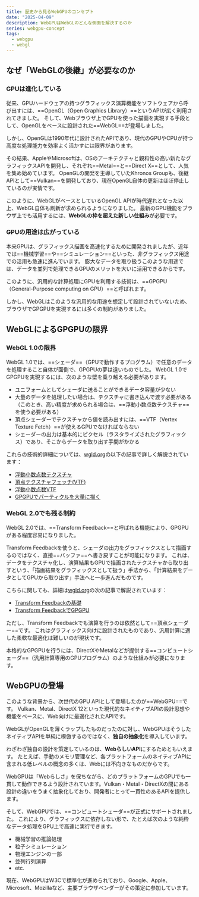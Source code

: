 ```yaml
---
title: 歴史から見るWebGPUのコンセプト
date: "2025-04-09"
description: WebGPUはWebGLのどんな側面を解決するのか
series: webgpu-concept
tags:
  - webgpu
  - webgl
---
```


## なぜ「WebGLの後継」が必要なのか

### GPUは進化している

従来、GPUハードウェアの持つグラフィックス演算機能をソフトウェアから呼び出すには、==OpenGL（Open Graphics Library）==というAPIが広く利用されてきました。
そして、Webブラウザ上でGPUを使った描画を実現する手段として、OpenGLをベースに設計された==WebGL==が登場しました。

しかし、OpenGLは1990年代に設計されたAPIであり、現代のGPUやCPUが持つ高度な処理能力を効率よく活かすには限界があります。

その結果、AppleやMicrosoftは、OSのアーキテクチャと親和性の高い新たなグラフィックスAPIを開発し、それぞれ==Metal==と==Direct X==として、人気を集め始めています。
OpenGLの開発を主導していたKhronos Groupも、後継APIとして==Vulkan==を開発しており、現在OpenGL自体の更新はほぼ停止しているのが実情です。

このように、WebGLがベースとしているOpenGL APIが時代遅れとなった以上、WebGL自体も刷新が求められるようになりました。
最新のGPU機能をブラウザ上でも活用するには、**WebGLの枠を超えた新しい仕組み**が必要です。

### GPUの用途は広がっている

本来GPUは、グラフィックス描画を高速化するために開発されましたが、近年では==機械学習==や==シミュレーション==といった、非グラフィックス用途での活用も急速に進んでいます。
膨大なデータを取り扱うこのような用途では、データを並列で処理できるGPUのメリットを大いに活用できるからです。

このように、汎用的な計算処理にGPUを利用する技術は、==GPGPU（General-Purpose computing on GPU）==と呼ばれます。

しかし、WebGLはこのような汎用的な用途を想定して設計されていないため、ブラウザでGPGPUを実現するには多くの制約がありました。

## WebGLによるGPGPUの限界

### WebGL 1.0の限界

WebGL 1.0では、==シェーダ==（GPUで動作するプログラム）で任意のデータを処理すること自体が面倒で、GPGPUの夢は遠いものでした。
WebGL 1.0でGPGPUを実現するには、次のような壁を乗り越える必要があります。

- ユニフォームとしてシェーダに送ることができるデータ容量が少ない
- 大量のデータを処理したい場合は、テクスチャに書き込んで渡す必要がある（このとき、高い精度が求められる場合は、==浮動小数点数テクスチャ==を使う必要がある）
- 頂点シェーダーでテクスチャから値を読み出すには、==VTF（Vertex Texture Fetch）==が使えるGPUでなければならない
- シェーダーの出力は基本的にピクセル（ラスタライズされたグラフィックス）であり、そこからデータを取り出す手間がかかる

これらの技術的詳細については、[wgld.org](https://wgld.org/)の以下の記事で詳しく解説されています：

- [浮動小数点数テクスチャ](https://wgld.org/d/webgl/w070.html)
- [頂点テクスチャフェッチ(VTF)](https://wgld.org/d/webgl/w071.html)
- [浮動小数点数VTF](https://wgld.org/d/webgl/w072.html)
- [GPGPUでパーティクルを大量に描く](https://wgld.org/d/webgl/w083.html)

### WebGL 2.0でも残る制約

WebGL 2.0では、==Transform Feedback==と呼ばれる機能により、GPGPUがある程度容易になりました。

Transform Feedbackを使うと、シェーダの出力をグラフィックスとして描画するのではなく、直接==バッファ==へ書き戻すことが可能になります。
これは、データをテクスチャ化し、演算結果もGPUで描画されたテクスチャから取り出すという、「描画結果をグラフィックスとして扱う」手法から、「計算結果をデータとしてGPUから取り出す」手法へと一歩進んだものです。

こちらに関しても、詳細は[wgld.org](https://wgld.org/)の次の記事で解説されています：

- [Transform Feedbackの基礎](https://wgld.org/d/webgl2/w014.html)
- [Transform FeedbackでGPGPU](https://wgld.org/d/webgl2/w015.html)

ただし、Transform Feedbackでも演算を行うのは依然として==頂点シェーダー==です。
これはグラフィックス向けに設計されたものであり、汎用計算に適した柔軟な最適化は難しいのが現状です。

本格的なGPGPUを行うには、DirectXやMetalなどが提供する==コンピュートシェーダ==（汎用計算専用のGPUプログラム）のような仕組みが必要になります。

## WebGPUの登場

このような背景から、次世代のGPU APIとして登場したのが==WebGPU==です。
Vulkan、Metal、DirectX 12といった現代的なネイティブAPIの設計思想や機能をベースに、Web向けに最適化されたAPIです。

WebGLがOpenGLを薄くラップしたものだったのに対し、WebGPUはそうしたネイティブAPIを単純に模倣するのではなく、**独自の抽象化**を導入しています。

わざわざ独自の設計を策定しているのは、**WebらしいAPI**にするためともいえます。
たとえば、手動のメモリ管理など、各プラットフォームのネイティブAPIに含まれる低レベルの概念の多くは、Webには不向きなものだからです。

WebGPUは「Webらしさ」を保ちながら、どのプラットフォームのGPUでも一貫して動作できるよう設計されています。Vulkan・Metal・DirectXの間にある設計の違いをうまく抽象化しており、開発者にとって一貫性のあるAPIを提供します。

そして、WebGPUでは、==コンピュートシェーダ==が正式にサポートされました。
これにより、グラフィックスに依存しない形で、たとえば次のような純粋なデータ処理をGPU上で高速に実行できます。

- 機械学習の推論処理
- 粒子シミュレーション
- 物理エンジンの一部
- 並列行列演算
- etc.

現在、WebGPUはW3Cで標準化が進められており、Google、Apple、Microsoft、Mozillaなど、主要ブラウザベンダーがその策定に参加しています。
